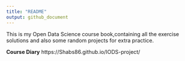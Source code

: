 ```yaml
---
title: "README"
output: github_document
---
```


This is my Open Data Science course book,containing all the exercise solutions and also some random projects for extra practice.

**Course Diary**
https://Shabs86.github.io/IODS-project/